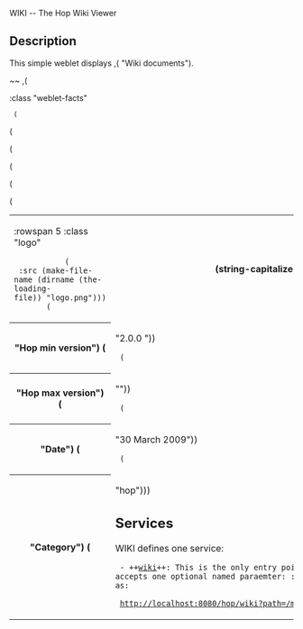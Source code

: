 <doc> WIKI -- The Hop Wiki Viewer

== Description ==

This simple weblet displays ,(<WIKIREF> "Wiki documents").

~~
,(<TABLE> :class "weblet-facts"
  (<TR> (<TD> :rowspan 5 :class "logo"
            (<IMG> :src (make-file-name (dirname (the-loading-file)) "logo.png")))
        (<TH> (string-capitalize "") " version") (<TD> "1.2.0"))
  (<TR> (<TH> "Hop min version") (<TD> "2.0.0 "))
  (<TR> (<TH> "Hop max version") (<TD> ""))
  (<TR> (<TH> "Date") (<TD> "30 March 2009"))
  (<TR> (<TH> "Category") (<TD> "hop")))


== Services ==

WIKI defines one service:

  - ++[[wiki]]++: This is the only entry point of the viewer. This service
 accepts one optional named paraemter: :path. Hence, one may browse URLs such
 as: 

  http://localhost:8080/hop/wiki?path=/my/path/file.wiki++


</doc>

